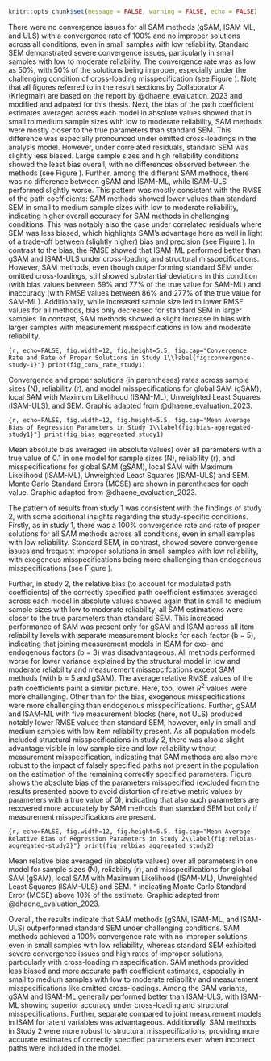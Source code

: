\setlength{\parindent}{1.27cm}
```r
knitr::opts_chunk$set(message = FALSE, warning = FALSE, echo = FALSE)
```

There were no convergence issues for all SAM methods (gSAM, lSAM ML, and ULS) with a convergence rate of 100% and no improper solutions across all conditions, even in small samples with low reliability. Standard SEM demonstrated severe convergence issues, particularly in small samples with low to moderate reliability. The convergence rate was as low as 50%, with 50% of the solutions being improper, especially under the challenging condition of cross-loading misspecification (see Figure \ref{fig:convergence-study-1}). Note that all figures referred to in the result sections by Collaborator A (Kriegmair) are based on the report by @dhaene_evaluation_2023 and modified and adpated for this thesis.
Next, the bias of the path coefficient estimates averaged across each model in absolute values showed that in small to medium sample sizes with low to moderate reliability, SAM methods were mostly closer to the true parameters than standard SEM. This difference was especially pronounced under omitted cross-loadings in the analysis model. However, under correlated residuals, standard SEM was slightly less biased.
Large sample sizes and high reliability conditions showed the least bias overall, with no differences observed between the methods (see Figure \ref{fig:bias-aggregated-study1}). Further, among the different SAM methods, there was no difference between gSAM and lSAM-ML, while lSAM-ULS performed slightly worse. This pattern was mostly consistent with the RMSE of the path coefficients: SAM methods showed lower values than standard SEM in small to medium sample sizes with low to moderate reliability, indicating higher overall accuracy for SAM methods in challenging conditions. This was notably also the case under correlated residuals where SEM was less biased, which highlights SAM’s advantage here as well in light of a trade-off between (slightly higher) bias and precision (see Figure \ref{fig:rmse-aggregated-study1}). In contrast to the bias, the RMSE showed that lSAM-ML performed better than gSAM and lSAM-ULS under cross-loading and structural misspecifications. However, SAM methods, even though outperforming standard SEM under omitted cross-loadings, still showed substantial deviations in this condition (with bias values between 69% and 77% of the true value for SAM-ML) and inaccuracy (with RMSE values between 86% and 277% of the true value for SAM-ML). Additionally, while increased sample size led to lower RMSE values for all methods, bias only decreased for standard SEM in larger samples. In contrast, SAM methods showed a slight increase in bias with larger samples with measurement misspecifications in low and moderate reliability.


\blandscape
::: {fig-cr-s1}
```{r, echo=FALSE, fig.width=12, fig.height=5.5, fig.cap="Convergence Rate and Rate of Proper Solutions in Study 1\\label{fig:convergence-study-1}"}
print(fig_conv_rate_study1)
```

::: {fig-note}
\raggedright \textit{Note.} Convergence and proper solutions (in parentheses) rates across sample sizes (N), reliability (r), and model misspecifications for global SAM (gSAM), local SAM with Maximum Likelihood (lSAM-ML), Unweighted Least Squares (lSAM-ULS), and SEM. Graphic adapted from @dhaene_evaluation_2023.
:::
:::

::: {fig-bias-aggregated-study1}
```{r, echo=FALSE, fig.width=12, fig.height=5.5, fig.cap="Mean Average Bias of Regression Parameters in Study 1\\label{fig:bias-aggregated-study1}"}
print(fig_bias_aggregated_study1)
```

:::{fig-note}
\raggedright \textit{Note.} Mean absolute bias averaged (in absolute values) over all parameters with a true value of 0.1 in one model for sample sizes (N), reliability (r), and misspecifications for global SAM (gSAM), local SAM with Maximum Likelihood (lSAM-ML), Unweighted Least Squares (lSAM-ULS) and SEM. Monte Carlo Standard Errors (MCSE) are shown in parentheses for each value. Graphic adapted from @dhaene_evaluation_2023.
:::
:::
\elandscape

The pattern of results from study 1 was consistent with the findings of study 2, with some additional insights regarding the study-specific conditions. Firstly, as in study 1, there was a 100% convergence rate and rate of proper solutions for all SAM methods across all conditions, even in small samples with low reliability. Standard SEM, in contrast, showed severe convergence issues and frequent improper solutions in small samples with low reliability, with exogenous misspecifications being more challenging than endogenous misspecifications (see Figure \ref{fig:convergence-study-2}).

Further, in study 2, the relative bias (to account for modulated path coefficients) of the correctly specified path coefficient estimates averaged across each model in absolute values showed again that in small to medium sample sizes with low to moderate reliability, all SAM estimations were closer to the true parameters than standard SEM. This increased performance of SAM was present only for gSAM and lSAM across all item reliability levels with separate measurement blocks for each factor (b = 5), indicating that joining measurement models in lSAM for exo- and endogenous factors (b = 3) was disadvantageous. All methods performed worse for lower variance explained by the structural model in low and moderate reliability and measurement missepcifcations except SAM methods (with b = 5 and gSAM). The average relative RMSE values of the path coefficients paint a similar picture. Here, too, lower $R^2$ values were more challenging. Other than for the bias, exogenous misspecifications were more challenging than endogenous misspecifications. Further, gSAM and lSAM-ML with five measurement blocks (here, not ULS) produced notably lower RMSE values than standard SEM; however, only in small and medium samples with low item reliability present.
As all population models included structural misspecifications in study 2, there was also a slight advantage visible in low sample size and low reliability without measurement misspecification, indicating that SAM methods are also more robust to the impact of falsely specified paths not present in the population on the estimation of the remaining correctly specified parameters.
Figure \ref{fig:bias-misspecified-study2} shows the absolute bias of the parameters misspecified (excluded from the results presented above to avoid distortion of relative metric values by parameters with a true value of 0), indicating that also such parameters are recovered more accurately by SAM methods than standard SEM but only if measurement misspecifications are present.

\blandscape
::: {fig-relbias-aggregated-study2}
```{r, echo=FALSE, fig.width=12, fig.height=5.5, fig.cap="Mean Average Relative Bias of Regression Parameters in Study 2\\label{fig:relbias-aggregated-study2}"}
print(fig_relbias_aggregated_study2)
```

:::{fig-note}
\raggedright \textit{Note.} Mean relative bias averaged (in absolute values) over all parameters in one model for sample sizes (N), reliability (r), and misspecifications for global SAM (gSAM), local SAM with Maximum Likelihood (lSAM-ML), Unweighted Least Squares (lSAM-ULS) and SEM. * indicating Monte Carlo Standard Error (MCSE) above 10% of the estimate. Graphic adapted from @dhaene_evaluation_2023.
:::
:::
\elandscape

Overall, the results indicate that SAM methods (gSAM, lSAM-ML, and lSAM-ULS) outperformed standard SEM under challenging conditions. SAM methods achieved a 100% convergence rate with no improper solutions, even in small samples with low reliability, whereas standard SEM exhibited severe convergence issues and high rates of improper solutions, particularly with cross-loading misspecification. SAM methods provided less biased and more accurate path coefficient estimates, especially in small to medium samples with low to moderate reliability and measurement misspecifications like omitted cross-loadings. Among the SAM variants, gSAM and lSAM-ML generally performed better than lSAM-ULS, with lSAM-ML showing superior accuracy under cross-loading and structural misspecifications. Further, separate compared to joint measurement models in lSAM for latent variables was advantageous. Additionally, SAM methods in Study 2 were more robust to structural misspecifications, providing more accurate estimates of correctly specified parameters even when incorrect paths were included in the model.